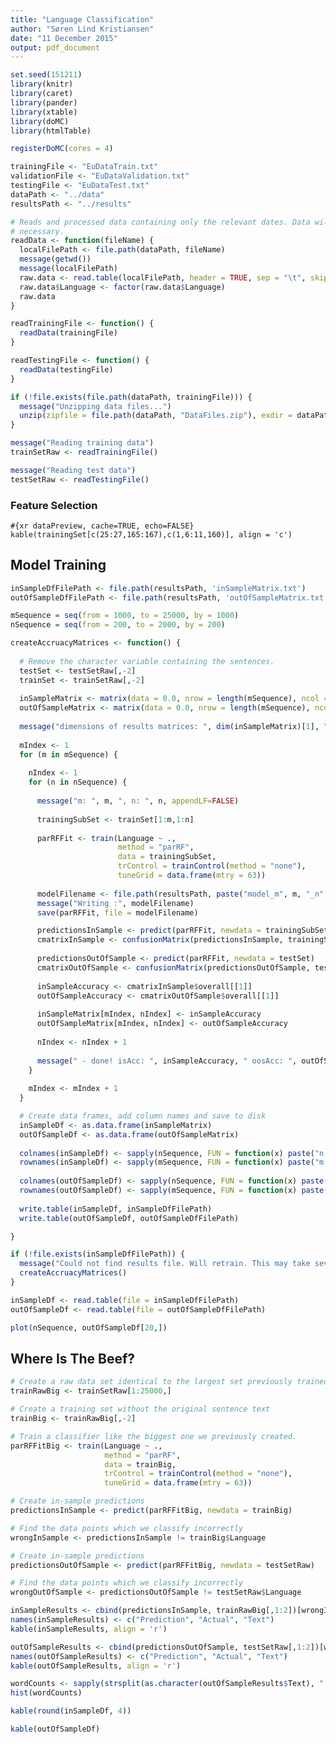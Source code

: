 ```yaml
---
title: "Language Classification"
author: "Søren Lind Kristiansen"
date: "11 December 2015"
output: pdf_document
---
```


```r
set.seed(151211)
library(knitr)
library(caret)
library(pander)
library(xtable)
library(doMC)
library(htmlTable)

registerDoMC(cores = 4)

trainingFile <- "EuDataTrain.txt"
validationFile <- "EuDataValidation.txt"
testingFile <- "EuDataTest.txt"
dataPath <- "../data"
resultsPath <- "../results"

# Reads and processed data containing only the relevant dates. Data will be downloaded and processed if
# necessary.
readData <- function(fileName) {
  localFilePath <- file.path(dataPath, fileName)
  message(getwd())
  message(localFilePath)
  raw.data <- read.table(localFilePath, header = TRUE, sep = "\t", skip = 0, nrows = 0, quote = "\"")
  raw.data$Language <- factor(raw.data$Language)
  raw.data
}

readTrainingFile <- function() {
  readData(trainingFile)
}

readTestingFile <- function() {
  readData(testingFile)
}
```

```r
if (!file.exists(file.path(dataPath, trainingFile))) {
  message("Unzipping data files...")
  unzip(zipfile = file.path(dataPath, "DataFiles.zip"), exdir = dataPath)
}

message("Reading training data")
trainSetRaw <- readTrainingFile()

message("Reading test data")
testSetRaw <- readTestingFile()
```

### Feature Selection ###

```#{xr dataPreview, cache=TRUE, echo=FALSE}
kable(trainingSet[c(25:27,165:167),c(1,6:11,160)], align = 'c')
```

## Model Training ##

```r
inSampleDfFilePath <- file.path(resultsPath, 'inSampleMatrix.txt')
outOfSampleDfFilePath <- file.path(resultsPath, 'outOfSampleMatrix.txt')

mSequence = seq(from = 1000, to = 25000, by = 1000)
nSequence = seq(from = 200, to = 2000, by = 200)

createAccruacyMatrices <- function() {
  
  # Remove the character variable containing the sentences.
  testSet <- testSetRaw[,-2]
  trainSet <- trainSetRaw[,-2]
  
  inSampleMatrix <- matrix(data = 0.0, nrow = length(mSequence), ncol = length(nSequence))
  outOfSampleMatrix <- matrix(data = 0.0, nrow = length(mSequence), ncol = length(nSequence))
  
  message("dimensions of results matrices: ", dim(inSampleMatrix)[1], ",", dim(inSampleMatrix)[2])
  
  mIndex <- 1
  for (m in mSequence) {
    
    nIndex <- 1
    for (n in nSequence) {
      
      message("m: ", m, ", n: ", n, appendLF=FALSE)
  
      trainingSubSet <- trainSet[1:m,1:n]
    
      parRFFit <- train(Language ~ .,
                        method = "parRF",
                        data = trainingSubSet,
                        trControl = trainControl(method = "none"),
                        tuneGrid = data.frame(mtry = 63))
      
      modelFilename <- file.path(resultsPath, paste("model_m", m, "_n", n, ".Rdata", sep = ""))
      message("Writing :", modelFilename)
      save(parRFFit, file = modelFilename)

      predictionsInSample <- predict(parRFFit, newdata = trainingSubSet)
      cmatrixInSample <- confusionMatrix(predictionsInSample, trainingSubSet$Language)
    
      predictionsOutOfSample <- predict(parRFFit, newdata = testSet)
      cmatrixOutOfSample <- confusionMatrix(predictionsOutOfSample, testSet$Language)
      
      inSampleAccuracy <- cmatrixInSample$overall[[1]]
      outOfSampleAccuracy <- cmatrixOutOfSample$overall[[1]]
      
      inSampleMatrix[mIndex, nIndex] <- inSampleAccuracy
      outOfSampleMatrix[mIndex, nIndex] <- outOfSampleAccuracy
      
      nIndex <- nIndex + 1
      
      message(" - done! isAcc: ", inSampleAccuracy, " oosAcc: ", outOfSampleAccuracy)
    }
    
    mIndex <- mIndex + 1
  }

  # Create data frames, add column names and save to disk
  inSampleDf <- as.data.frame(inSampleMatrix)
  outOfSampleDf <- as.data.frame(outOfSampleMatrix)
  
  colnames(inSampleDf) <- sapply(nSequence, FUN = function(x) paste("n.", x, sep = ''))
  rownames(inSampleDf) <- sapply(mSequence, FUN = function(x) paste("m.", x, sep = ''))
  
  colnames(outOfSampleDf) <- sapply(nSequence, FUN = function(x) paste("n.", x, sep = ''))
  rownames(outOfSampleDf) <- sapply(mSequence, FUN = function(x) paste("m.", x, sep = ''))
  
  write.table(inSampleDf, inSampleDfFilePath)
  write.table(outOfSampleDf, outOfSampleDfFilePath)

}

if (!file.exists(inSampleDfFilePath)) {
  message("Could not find results file. Will retrain. This may take several days.")
  createAccruacyMatrices()
}

inSampleDf <- read.table(file = inSampleDfFilePath)
outOfSampleDf <- read.table(file = outOfSampleDfFilePath)
```

```r
plot(nSequence, outOfSampleDf[20,])
```

## Where Is The Beef? ##
```r
# Create a raw data set identical to the largest set previously trained on.
trainRawBig <- trainSetRaw[1:25000,]

# Create a training set without the original sentence text
trainBig <- trainRawBig[,-2]

# Train a classifier like the biggest one we previously created.
parRFFitBig <- train(Language ~ .,
                     method = "parRF",
                     data = trainBig,
                     trControl = trainControl(method = "none"),
                     tuneGrid = data.frame(mtry = 63))
```

```r
# Create in-sample predictions
predictionsInSample <- predict(parRFFitBig, newdata = trainBig)

# Find the data points which we classify incorrectly
wrongInSample <- predictionsInSample != trainBig$Language

# Create in-sample predictions
predictionsOutOfSample <- predict(parRFFitBig, newdata = testSetRaw)

# Find the data points which we classify incorrectly
wrongOutOfSample <- predictionsOutOfSample != testSetRaw$Language
```

```r
inSampleResults <- cbind(predictionsInSample, trainRawBig[,1:2])[wrongInSample,]
names(inSampleResults) <- c("Prediction", "Actual", "Text")
kable(inSampleResults, align = 'r')
```

```r
outOfSampleResults <- cbind(predictionsOutOfSample, testSetRaw[,1:2])[wrongOutOfSample,]
names(outOfSampleResults) <- c("Prediction", "Actual", "Text")
kable(outOfSampleResults, align = 'r')
```

```r
wordCounts <- sapply(strsplit(as.character(outOfSampleResults$Text), " "), FUN = length)
hist(wordCounts)
```

```r
kable(round(inSampleDf, 4))
```

```r
kable(outOfSampleDf)
```
